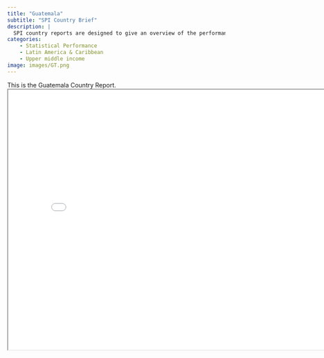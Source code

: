 ```yaml
---
title: "Guatemala"
subtitle: "SPI Country Brief"
description: |
  SPI country reports are designed to give an overview of the performance of Guatemala.
categories:
    - Statistical Performance
    - Latin America & Caribbean
    - Upper middle income
image: images/GT.png
---
```


This is the Guatemala Country Report.
<iframe src="charts/Guatemala_chart.html" width="800" height="600"></iframe>

